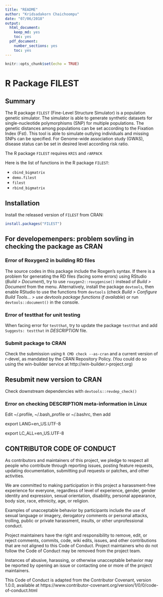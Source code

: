 ```yaml
---
title: "README"
author: "Kridsadakorn Chaichoompu"
date: "07/06/2018"
output:
  html_document:
    keep_md: yes
    toc: yes
  pdf_document: 
    number_sections: yes
    toc: yes
---
```


```r
knitr::opts_chunk$set(echo = TRUE)
```

# R Package FILEST

## Summary

The R package ```FILEST``` (Fine-Level Structure Simulator) is a population 
genetic simulator. The simulator is able to generate synthetic datasets for 
single-nucleotide polymorphisms (SNP) for multiple populations. The genetic 
distances among populations can be set according to the Fixation Index (Fst). 
This tool is able to simulate outlying individuals and missing SNPs can be 
specified. For Genome-wide association study (GWAS), disease status can be set 
in desired level according risk ratio.

The R package ```FILEST``` requires ```KRIS``` and ```rARPACK```

Here is the list of functions in the R package ```FILEST```:

* ```cbind_bigmatrix```
* ```demo.filest```
* ```filest```
* ```rbind_bigmatrix```

## Installation

Install the released version of ```FILEST``` from CRAN:

```r
install.packages("FILEST")
```

## For developemenpers: problem sovling in checking the package as CRAN

### Error of Roxygen2 in building RD files

The source codes in this package include the Roxgen's syntax. If there is a 
problem for generating the RD files (facing some errors) using RStudio (_Build > 
Document_), try to use ```roxygen2::roxygenise()``` instead of _Build > Document_ 
from the menu. Alternatively, install the package ```devtools```, then enable 
RStudio to use the functions from ```devtools``` (check _Build > Configure Build 
Tools... > use devtools package functions if available_) or run 
```devtools::document()``` in the console.

### Error of testthat for unit testing

When facing error for ```testthat```, try to update the package ```testthat``` and add 
```Suggests: testthat``` in _DESCRIPTION_ file.

### Submit package to CRAN

Check the submission using ```R CMD check --as-cran``` and a current version of 
r-devel, as mandated by the CRAN Repository Policy. (You could do so using the 
win-builder service at http://win-builder.r-project.org)

## Resubmit new version to CRAN

Check downstream dependencies with ```devtools::revdep_check()```

### Error on checking DESCRIPTION meta-information in Linux

Edit ~/.profile, ~/.bash_profile or ~/.bashrc, then add

export LANG=en_US.UTF-8

export LC_ALL=en_US.UTF-8

## CONTRIBUTOR CODE OF CONDUCT

As contributors and maintainers of this project, we pledge to respect all people 
who contribute through reporting issues, posting feature requests, updating 
documentation, submitting pull requests or patches, and other activities.

We are committed to making participation in this project a harassment-free 
experience for everyone, regardless of level of experience, gender, gender 
identity and expression, sexual orientation, disability, personal appearance, 
body size, race, ethnicity, age, or religion.

Examples of unacceptable behavior by participants include the use of sexual 
language or imagery, derogatory comments or personal attacks, trolling, public 
or private harassment, insults, or other unprofessional conduct.

Project maintainers have the right and responsibility to remove, edit, or reject 
comments, commits, code, wiki edits, issues, and other contributions that are 
not aligned to this Code of Conduct. Project maintainers who do not follow the 
Code of Conduct may be removed from the project team.

Instances of abusive, harassing, or otherwise unacceptable behavior may be 
reported by opening an issue or contacting one or more of the project 
maintainers.

This Code of Conduct is adapted from the Contributor Covenant, version 1.0.0, 
available at https://www.contributor-covenant.org/version/1/0/0/code-of-conduct.html


